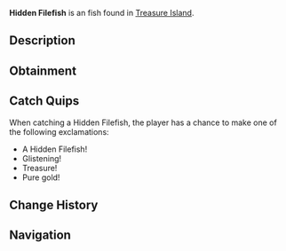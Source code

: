 {{FishInfobox
|image          = Hidden Filefish.png
|rarity         = Unusual
|sea            = Second Sea
|location       = [[Treasure Island]]
|sublocation    = 
|sources        = Fishing Rod
|radar_location = 
|xp             = 2370
|weather        = 
|time           = 
|season         = 
|bait           = Lagoon Leech
|base_weight    = 19
|base_value     = 3500
|weight_range   = 13
|base_chance    = 38
|base_resil     = 65
}}
'''Hidden Filefish''' is an {{Rarity|Unusual}} fish found in [[Treasure Island]].

== Description ==
{{Description|A concealed fish among the ocean's secrets.|Bestiary Entry}}

== Obtainment ==
{{Description|Hidden where treasure resides.|Bestiary Hint}}
{{Fish Availability|
Treasure Island
|top_rods      = 
Frostfire Rod\102235.08\116570.45;
Steady Rod\101430.38\115081.54;
North-Star Rod\74127.65\120405.29;
Event Horizon Rod\73900.84\120036.89;
Astral Rod\73900.84\120036.89;
Plastic Rod\70497.36\126792.39;
Resourceful Rod\62742.94\143137.92;
Fischer's Rod\52737.79\128744.55;
Fast Rod\52419.25\127612.68;
Magma Rod\69919.06\126537.39;
Astralhook Rod\54982.49\120811.98;
Free Spirit Rod\52002.9\108037.16;
Blazebringer Rod\46899.58\98766.3;
Verdant Shear Rod\44122.01\101239.63;
Trident Rod\39904.01\72882.49;
No-Life Rod\32850.13\60997.63;
Ethereal Prism Rod\31371.05\62675.87;
Seraphic Rod\31205.23\60696.71;
Challenger's Rod\29912.08\58328.76;
Rod Of The Forgotten Fang\29851.95\58028.23;
Depthseeker Rod\29682.03\58127.07;
Rod Of The Exalted One\29630.76\57668.76;
Avalanche Rod\29370.97\57960.53;
Rod Of The Depths\29266.6\57730.16;
Volcanic Rod\29175.36\57733.01;
Zeus Rod\29047.63\57583.41
|recommended   = Astralhook Rod
}}

== Catch Quips ==
When catching a Hidden Filefish, the player has a chance to make one of the following exclamations:
* A Hidden Filefish!
* Glistening!
* Treasure!
* Pure gold!

== Change History ==
{{Change History|{{subst:Current Version}}}}

== Navigation ==
{{Fish Navbox|Treasure Island}}